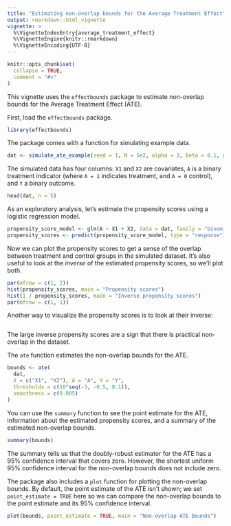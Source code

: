 ```yaml
---
title: "Estimating non-overlap bounds for the Average Treatment Effect"
output: rmarkdown::html_vignette
vignette: >
  %\VignetteIndexEntry{average_treatment_effect}
  %\VignetteEngine{knitr::rmarkdown}
  %\VignetteEncoding{UTF-8}
---
```


```r
knitr::opts_chunk$set(
  collapse = TRUE,
  comment = "#>"
)
```

This vignette uses the `effectbounds` package to estimate non-overlap bounds for the Average Treatment Effect (ATE). 

First, load the `effectbounds` package.
```r
library(effectbounds)
```

The package comes with a function for simulating example data. 
```r
dat <- simulate_ate_example(seed = 1, N = 5e2, alpha = 3, beta = 0.1, gamma = 1)
```

The simulated data has four columns: `X1` and `X2` are covariates, `A` is a binary treatment indicator (where `A = 1` indicates treatment, and `A = 0` control), and `Y` a binary outcome.
```r
head(dat, n = 5)
```

As an exploratory analysis, let's estimate the propensity scores using a logistic regression model.
```r
propensity_score_model <- glm(A ~ X1 + X2, data = dat, family = "binomial")
propensity_scores <- predict(propensity_score_model, type = "response")
```

Now we can plot the propensity scores to get a sense of the overlap between treatment and control groups in the simulated dataset. It's also useful to look at the _inverse_ of the estimated propensity scores, so we'll plot both.
```r
par(mfrow = c(1, 2))
hist(propensity_scores, main = "Propensity scores")
hist(1 / propensity_scores, main = "Inverse propensity scores")
par(mfrow = c(1, 1))
```

Another way to visualize the propensity scores is to look at their inverse:
```r
```
The large inverse propensity scores are a sign that there is practical non-overlap in the dataset.

The `ate` function estimates the non-overlap bounds for the ATE. 
```r
bounds <- ate(
  dat, 
  X = c("X1", "X2"), A = "A", Y = "Y", 
  thresholds = c(10^seq(-3, -0.5, 0.1)), 
  smoothness = c(0.005)
)
```

You can use the `summary` function to see the point estimate for the ATE, information about the estimated propensity scores, and a summary of the estimated non-overlap bounds. 
```r
summary(bounds)
```
The summary tells us that the doubly-robust estimator for the ATE has a 95% confidence interval that covers zero. However, the shortest uniform 95\% confidence interval for the non-overlap bounds does not include zero. 

The package also includes a `plot` function for plotting the non-overlap bounds. By default, the point estimate of the ATE isn't shown; we set `point_estimate = TRUE` here so we can compare the non-overlap bounds to the point estimate and its 95% confidence interval.
```r
plot(bounds, point_estimate = TRUE, main = "Non-overlap ATE Bounds")
```
